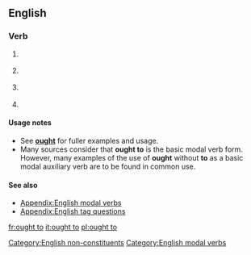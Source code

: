 {{also|ought|aught to do with}}
==English==

===Verb===
{{head|en|verb}}

# {{lb|en|auxiliary}} {{non-gloss definition|Indicating [[duty]] or [[obligation]].}}
# {{lb|en|auxiliary}} {{non-gloss definition|Indicating [[advisability]] or [[prudence]].}}
# {{lb|en|auxiliary}} {{non-gloss definition|Indicating [[desirability]].}}
# {{lb|en|auxiliary}} {{non-gloss definition|Indicating [[likelihood]] or [[probability]].}}

====Usage notes====
* See '''[[ought]]''' for fuller examples and usage.
* Many sources consider that '''ought to''' is the basic modal verb form. However, many examples of the use of '''ought''' without '''to''' as a basic modal auxiliary verb are to be found in common use.

====See also====
* [[Appendix:English modal verbs]]
* [[Appendix:English tag questions]]

[[Category:English non-constituents]]
[[Category:English modal verbs]]

[[fr:ought to]]
[[it:ought to]]
[[pl:ought to]]